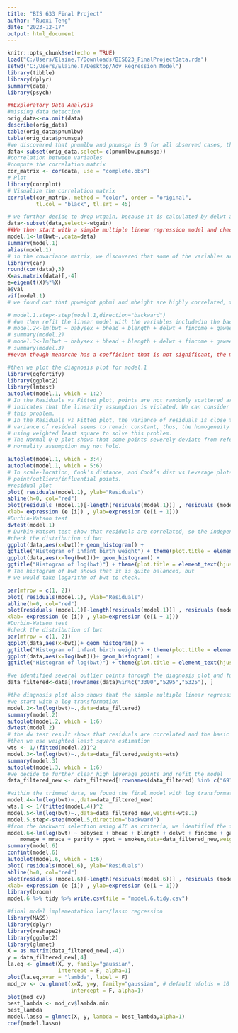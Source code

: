 ---
title: "BIS 633 Final Project"
author: "Ruoxi Teng"
date: "2023-12-17"
output: html_document
---

```{r setup, include=FALSE}
knitr::opts_chunk$set(echo = TRUE)
load("C:/Users/Elaine.T/Downloads/BIS623_FinalProjectData.rda")
setwd("C:/Users/Elaine.T/Desktop/Adv Regression Model")
library(tibble)
library(dplyr)
summary(data)
library(psych)
```

```{r}
##Exploratory Data Analysis
#missing data detection
orig_data<-na.omit(data)
describe(orig_data)
table(orig_data$pnumlbw)
table(orig_data$pnumsga)
#we discovered that pnumlbw and pnumsga is 0 for all observed cases, therefore we drop the 2 varables
data<-subset(orig_data,select=-c(pnumlbw,pnumsga))
#correlation between variables
#compute the correlation matrix
cor_matrix <- cor(data, use = "complete.obs")
# Plot
library(corrplot)
# Visualize the correlation matrix
corrplot(cor_matrix, method = "color", order = "original",
         tl.col = "black", tl.srt = 45)
```

```{r}
# we further decide to drop wtgain, because it is calculated by delwt and ppwt, the there is some alias problem with it
data<-subset(data,select=-wtgain)
##We then start with a simple multiple linear regression model and check which variables are significantly correlated with birthweight
model.1<-lm(bwt~.,data=data)
summary(model.1)
alias(model.1)
# in the covariance matrix, we discovered that some of the variables are highly correlated, we further examine collinearity through calculating VIFs 
library(car)
round(cor(data),3)
X=as.matrix(data)[,-4]
e=eigen(t(X)%*%X)
e$val
vif(model.1)
# we found out that ppweight ppbmi and mheight are highly correlated, to decide which variables to include,we would further do backward stepwise analysis for model.1

# model.1.step<-step(model.1,direction="backward")
# #we then refit the linear model with the variables includedin the backward stepwise
# model.2<-lm(bwt ~ babysex + bhead + blength + delwt + fincome + gaweeks + menarche + mheight + momage + mrace + parity + ppwt + smoken,data=data)
# summary(model.2)
# model.3<-lm(bwt ~ babysex + bhead + blength + delwt + fincome + gaweeks + mheight + momage + mrace + parity + ppwt + smoken,data=data)
# summary(model.3)
##even though menarche has a coefficient that is not significant, the model including menarche yields a lower AIC and shows better model fitting, so we include menarche in our final selected variables

```

```{r}
#then we plot the diagnosis plot for model.1
library(ggfortify)
library(ggplot2)
library(lmtest)
autoplot(model.1, which = 1:2)
# In the Residuals vs Fitted plot, points are not randomly scattered around zero. The pattern of points
# indicates that the linearity assumption is violated. We can consider transform outcome bwt to solve
# this problem.
# In the Residuals vs Fitted plot, the variance of residuals is close to constant. As fitted value increases, the
# variance of residual seems to remain constant, thus, the homogeneity assumption holds. We may also consider
# using weighted least square to solve this problem.
# The Normal Q-Q plot shows that some points severely deviate from reference dashed line, so the
# normality assumption may not hold. 

autoplot(model.1, which = 3:4)
autoplot(model.1, which = 5:6)
# In scale-location, Cook’s distance, and Cook’s dist vs Leverage plots, we can find some leverage
# point/outliers/influential points.
#residual plot
plot( residuals(model.1), ylab="Residuals")
abline(h=0, col="red")
plot(residuals (model.1)[-length(residuals(model.1))] , residuals (model.1)[-1] ,
xlab= expression (e [i]) , ylab=expression (e[i + 1]))
#Durbin-Watson test
dwtest(model.1)
# Durbin-Watson test show that residuals are correlated, so the independence assumption is violated.
#check the distribution of bwt
ggplot(data,aes(x=bwt))+ geom_histogram() +
ggtitle("Histogram of infant birth weight") + theme(plot.title = element_text(hjust = 0.5))
ggplot(data,aes(x=log(bwt)))+ geom_histogram() +
ggtitle("Histogram of log(bwt)") + theme(plot.title = element_text(hjust = 0.5))
# The histogram of bwt shows that it is quite balanced, but
# we would take logarithm of bwt to check.
```
```{r}
par(mfrow = c(1, 2))
plot( residuals(model.1), ylab="Residuals")
abline(h=0, col="red")
plot(residuals (model.1)[-length(residuals(model.1))] , residuals (model.1)[-1] ,
xlab= expression (e [i]) , ylab=expression (e[i + 1]))
#Durbin-Watson test
#check the distribution of bwt
par(mfrow = c(1, 2))
ggplot(data,aes(x=bwt))+ geom_histogram() +
ggtitle("Histogram of infant birth weight") + theme(plot.title = element_text(hjust = 0.5))
ggplot(data,aes(x=log(bwt)))+ geom_histogram() +
ggtitle("Histogram of log(bwt)") + theme(plot.title = element_text(hjust = 0.5))
```



```{r}
#we identified several outlier points through the diagnosis plot and further deletes them
data_filtered<-data[!rownames(data)%in%c("3300","5295","5325"), ]
```


```{r}
#the diagnosis plot also shows that the simple multiple linear regression model doesn't fit very well
#we start with a log transformation
model.2<-lm(log(bwt)~.,data=data_filtered)
summary(model.2)
autoplot(model.2, which = 1:6)
dwtest(model.2)
# the dw test result shows that residuals are correlated and the basic multiple linear regression model should not be used
#then we use weighted least square estimation
wts <- 1/(fitted(model.2))^2
model.3<-lm(log(bwt)~.,data=data_filtered,weights=wts)
summary(model.3)
autoplot(model.3, which = 1:6)
#we decide to further clear high leverage points and refit the model
data_filtered_new <- data_filtered[!rownames(data_filtered) %in% c("6918","10026","3939"),]
```
```{r}
#within the trimmed data, we found the final model with log transformation
model.4<-lm(log(bwt)~.,data=data_filtered_new)
wts.1 <- 1/(fitted(model.4))^2
model.5<-lm(log(bwt)~.,data=data_filtered_new,weights=wts.1)
model.5.step<-step(model.5,direction="backward")
#from the backward selection using AIC as criteria, we identified the final model with log transformation and lweighted least squares
model.6<-lm(log(bwt) ~ babysex + bhead + blength + delwt + fincome + gaweeks + 
    momage + mrace + parity + ppwt + smoken,data=data_filtered_new,weights=wts.1)
summary(model.6)
confint(model.6)
autoplot(model.6, which = 1:6)
plot( residuals(model.6), ylab="Residuals")
abline(h=0, col="red")
plot(residuals (model.6)[-length(residuals(model.6))] , residuals (model.6)[-1] ,
xlab= expression (e [i]) , ylab=expression (e[i + 1]))
library(broom)
model.6 %>% tidy %>% write.csv(file = "model.6.tidy.csv")
```

```{r}
#final model implementation lars/lasso regression
library(MASS)
library(dplyr)
library(reshape2)
library(ggplot2)
library(glmnet)
X = as.matrix(data_filtered_new[,-4])
y = data_filtered_new[,4]
la.eq <- glmnet(X, y, family="gaussian", 
                intercept = F, alpha=1)
plot(la.eq,xvar = "lambda", label = F)
mod_cv <- cv.glmnet(x=X, y=y, family="gaussian", # default nfolds = 10
                    intercept = F, alpha=1)
plot(mod_cv) 
best_lambda <- mod_cv$lambda.min
best_lambda
model.lasso = glmnet(X, y, lambda = best_lambda,alpha=1)
coef(model.lasso)
```

